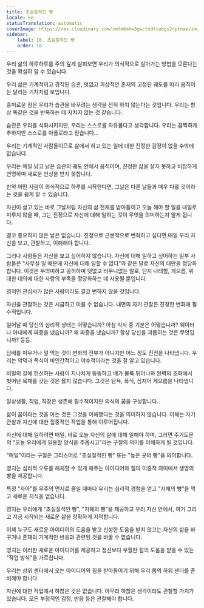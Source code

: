 ```yaml
---
title: 초실질적인 빵
locale: ko
statusTranslation: automatic
coverImage: https://res.cloudinary.com/xmfm6mhw3gwctndtcubgx2rptnae/image/upload/v1740468922/small_cover_tratado_de_psicologia_revolucionaria_a4c0dca4e0.webp
sidebar:
    label: 18. 초실질적인 빵
    order: 18
---
```

우리 삶의 하루하루를 주의 깊게 살펴보면 우리가 의식적으로 살아가는 방법을 모른다는 것을 확실히 알 수 있습니다.

우리 삶은 기계적이고 경직된 습관, 덧없고 피상적인 존재의 고정된 궤도를 따라 움직이는 달리는 기차처럼 보입니다.

흥미로운 점은 우리가 습관을 바꾸려는 생각을 전혀 하지 않는다는 것입니다. 우리는 항상 똑같은 것을 반복하는 데 지치지 않는 것 같습니다.

습관은 우리를 석화시키지만, 우리는 스스로를 자유롭다고 생각합니다. 우리는 끔찍하게 추하지만 스스로를 아폴로라고 믿습니다...

우리는 기계적인 사람들이므로 삶에서 하고 있는 일에 대한 진정한 감정이 없을 수밖에 없습니다.

우리는 매일 낡고 낡은 습관의 궤도 안에서 움직이며, 진정한 삶을 살지 못하고 비참하게 연명하며 새로운 인상을 받지 못합니다.

만약 어떤 사람이 의식적으로 하루를 시작한다면, 그날은 다른 날들과 매우 다를 것이라는 것을 쉽게 알 수 있습니다.

자신이 살고 있는 바로 그날처럼 자신의 삶 전체를 받아들이고 오늘 해야 할 일을 내일로 미루지 않을 때, 그는 진정으로 자신에 대해 일하는 것이 무엇을 의미하는지 알게 됩니다.

결코 중요하지 않은 날은 없습니다. 진정으로 근본적으로 변화하고 싶다면 매일 우리 자신을 보고, 관찰하고, 이해해야 합니다.

그러나 사람들은 자신을 보고 싶어하지 않습니다. 자신에 대해 일하고 싶어하는 일부 사람들은 "사무실 일 때문에 자신에 대해 일할 수 없다"와 같은 말로 자신의 태만을 정당화합니다. 이것은 무의미하고 공허하며 덧없고 터무니없는 말로, 단지 나태함, 게으름, 위대한 대의에 대한 사랑의 부족을 정당화하는 데 사용될 뿐입니다.

영적인 관심사가 많은 사람이라도 결코 변하지 않을 것입니다.

자신을 관찰하는 것은 시급하고 미룰 수 없습니다. 내면의 자기 관찰은 진정한 변화에 필수적입니다.

일어날 때 당신의 심리적 상태는 어떻습니까? 아침 식사 중 기분은 어떻습니까? 웨이터나 아내에게 짜증을 냈습니까? 왜 짜증을 냈습니까? 항상 당신을 괴롭히는 것은 무엇입니까? 등등.

담배를 피우거나 덜 먹는 것이 변화의 전부가 아니지만 어느 정도 진전을 나타냅니다. 우리는 악덕과 폭식이 비인간적이고 야수적이라는 것을 잘 알고 있습니다.

비밀의 길에 헌신하는 사람이 지나치게 뚱뚱하고 배가 불룩 튀어나와 완벽의 조화에서 벗어난 육체를 갖는 것은 옳지 않습니다. 그것은 탐욕, 폭식, 심지어 게으름을 나타냅니다.

일상생활, 직업, 직장은 생존에 필수적이지만 의식의 꿈을 구성합니다.

삶이 꿈이라는 것을 아는 것은 그것을 이해했다는 것을 의미하지 않습니다. 이해는 자기 관찰과 자신에 대한 집중적인 작업을 통해 이루어집니다.

자신에 대해 일하려면 매일, 바로 오늘 자신의 삶에 대해 일해야 하며, 그러면 주기도문의 "오늘 우리에게 일용할 양식을 주옵시고"라는 구절의 의미를 이해하게 될 것입니다.

"매일"이라는 구절은 그리스어로 "초실질적인 빵" 또는 "높은 곳의 빵"을 의미합니다.

영지는 심리적 오류를 해체할 수 있게 해주는 아이디어와 힘의 이중적 의미에서 생명의 빵을 제공합니다.

특정 "자아"를 우주의 먼지로 줄일 때마다 우리는 심리적 경험을 얻고 "지혜의 빵"을 먹고 새로운 지식을 얻습니다.

영지는 우리에게 "초실질적인 빵", "지혜의 빵"을 제공하고 우리 자신 안에서, 여기 그리고 지금 시작되는 새로운 삶을 정확하게 지적합니다.

이제 누구도 새로운 아이디어의 도움을 받고 신성한 도움을 받지 않고는 자신의 삶을 바꾸거나 존재의 기계적인 반응과 관련된 것을 바꿀 수 없습니다.

영지는 이러한 새로운 아이디어를 제공하고 정신보다 우월한 힘의 도움을 받을 수 있는 "작업 방식"을 가르칩니다.

우리는 상위 센터에서 오는 아이디어와 힘을 받아들이기 위해 우리 몸의 하위 센터를 준비해야 합니다.

자신에 대한 작업에서 하찮은 것은 없습니다. 아무리 하찮은 생각이라도 관찰할 가치가 있습니다. 모든 부정적인 감정, 반응 등은 관찰해야 합니다.

